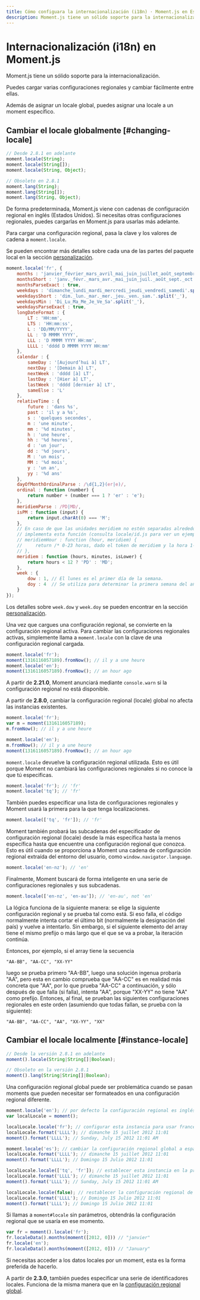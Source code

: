 ```yaml
---
title: Cómo configuara la internacionalización (i18n) · Moment.js en Español
description: Moment.js tiene un sólido soporte para la internacionalización. Puedes cargar varias configuraciones regionales y cambiar fácilmente entre ellas.
---
```


# Internacionalización (i18n) en Moment.js

Moment.js tiene un sólido soporte para la internacionalización.

Puedes cargar varias configuraciones regionales y cambiar fácilmente entre ellas.

Además de asignar un locale global, puedes asignar una locale a un moment específico.

## Cambiar el locale globalmente [#changing-locale]

```javascript filename="Firma del método"
// Desde 2.8.1 en adelante
moment.locale(String);
moment.locale(String[]);
moment.locale(String, Object);

// Obsoleto en 2.8.1
moment.lang(String);
moment.lang(String[]);
moment.lang(String, Object);
```

De forma predeterminada, Moment.js viene con cadenas de configuración regional en inglés (Estados Unidos). Si necesitas otras configuraciones regionales, puedes cargarlas en Moment.js para usarlas más adelante.

Para cargar una configuración regional, pasa la clave y los valores de cadena a `moment.locale`.

Se pueden encontrar más detalles sobre cada una de las partes del paquete local en la sección [personalización](/momentjs/customization).

```javascript filename="JavaScript"
moment.locale('fr', {
    months : 'janvier_février_mars_avril_mai_juin_juillet_août_septembre_octobre_novembre_décembre'.split('_'),
    monthsShort : 'janv._févr._mars_avr._mai_juin_juil._août_sept._oct._nov._déc.'.split('_'),
    monthsParseExact : true,
    weekdays : 'dimanche_lundi_mardi_mercredi_jeudi_vendredi_samedi'.split('_'),
    weekdaysShort : 'dim._lun._mar._mer._jeu._ven._sam.'.split('_'),
    weekdaysMin : 'Di_Lu_Ma_Me_Je_Ve_Sa'.split('_'),
    weekdaysParseExact : true,
    longDateFormat : {
        LT : 'HH:mm',
        LTS : 'HH:mm:ss',
        L : 'DD/MM/YYYY',
        LL : 'D MMMM YYYY',
        LLL : 'D MMMM YYYY HH:mm',
        LLLL : 'dddd D MMMM YYYY HH:mm'
    },
    calendar : {
        sameDay : '[Aujourd’hui à] LT',
        nextDay : '[Demain à] LT',
        nextWeek : 'dddd [à] LT',
        lastDay : '[Hier à] LT',
        lastWeek : 'dddd [dernier à] LT',
        sameElse : 'L'
    },
    relativeTime : {
        future : 'dans %s',
        past : 'il y a %s',
        s : 'quelques secondes',
        m : 'une minute',
        mm : '%d minutes',
        h : 'une heure',
        hh : '%d heures',
        d : 'un jour',
        dd : '%d jours',
        M : 'un mois',
        MM : '%d mois',
        y : 'un an',
        yy : '%d ans'
    },
    dayOfMonthOrdinalParse : /\d{1,2}(er|e)/,
    ordinal : function (number) {
        return number + (number === 1 ? 'er' : 'e');
    },
    meridiemParse : /PD|MD/,
    isPM : function (input) {
        return input.charAt(0) === 'M';
    },
    // En caso de que las unidades meridiem no estén separadas alrededor de 12, 
    // implementa esta función (consulta locale/id.js para ver un ejemplo).
    // meridiemHour : function (hour, meridiem) {
    //     return /* 0-23 horas, dado el token de meridiem y la hora 1-12 */ ;
    // },
    meridiem : function (hours, minutes, isLower) {
        return hours < 12 ? 'PD' : 'MD';
    },
    week : {
        dow : 1, // El lunes es el primer día de la semana.
        doy : 4  // Se utiliza para determinar la primera semana del año.
    }
});
```

Los detalles sobre `week.dow` y `week.doy` se pueden encontrar en la sección [personalización](/momentjs/customization#dow-doy).

Una vez que cargues una configuración regional, se convierte en la configuración regional activa. Para cambiar las configuraciones regionales activas, simplemente llama a `moment.locale` con la clave de una configuración regional cargada.

```javascript filename="JavaScript"
moment.locale('fr');
moment(1316116057189).fromNow(); // il y a une heure
moment.locale('en');
moment(1316116057189).fromNow(); // an hour ago
```

A partir de **2.21.0**, Moment anunciará mediante `console.warn` si la configuración regional no está disponible.

A partir de **2.8.0**, cambiar la configuración regional (locale) global no afecta las instancias existentes.

```javascript filename="JavaScript"
moment.locale('fr');
var m = moment(1316116057189);
m.fromNow(); // il y a une heure

moment.locale('en');
m.fromNow(); // il y a une heure
moment(1316116057189).fromNow(); // an hour ago
```

`moment.locale` devuelve la configuración regional utilizada. Esto es útil porque Moment no cambiará las configuraciones regionales si no conoce la que tú especificas.

```javascript filename="JavaScript"
moment.locale('fr'); // 'fr'
moment.locale('tq'); // 'fr'
```

También puedes especificar una lista de configuraciones regionales y Moment usará la primera para la que tenga localizaciones.

```javascript filename="JavaScript"
moment.locale(['tq', 'fr']); // 'fr'
```

Moment también probará las subcadenas del especificador de configuración regional (locale) desde la más específica hasta la menos específica hasta que encuentre una configuración regional que conozca. Esto es útil cuando se proporciona a Moment una cadena de configuración regional extraída del entorno del usuario, como `window.navigator.language`.

```javascript filename="JavaScript"
moment.locale('en-nz'); // 'en'
```

Finalmente, Moment buscará de forma inteligente en una serie de configuraciones regionales y sus subcadenas.

```javascript filename="JavaScript"
moment.locale(['en-nz', 'en-au']); // 'en-au', not 'en'
```

La lógica funciona de la siguiente manera: se elige la siguiente configuración regional y se prueba tal como está.
Si eso falla, el código normalmente intenta cortar el último bit (normalmente la designación del país) y vuelve a intentarlo. Sin embargo, si el siguiente elemento del array tiene el mismo prefijo o más largo que el que se va a probar, la iteración continúa.

Entonces, por ejemplo, si el array tiene la secuencia

```
"AA-BB", "AA-CC", "XX-YY"
```

luego se prueba primero "AA-BB", luego una solución ingenua probaría "AA", pero esta en cambio comprueba que "AA-CC" es en realidad más concreta que "AA", por lo que prueba "AA-CC" a continuación, y sólo después de que falla (si falla), intenta "AA", porque "XX-YY" no tiene "AA" como prefijo. Entonces, al final, se prueban las siguientes configuraciones regionales en este orden (asumiendo que todas fallan, se prueba con la siguiente):

```
"AA-BB", "AA-CC", "AA", "XX-YY", "XX"
```

## Cambiar el locale localmente [#instance-locale]

```javascript filename="Firma del método"
// Desde la versión 2.8.1 en adelante
moment().locale(String|String[]|Boolean);

// Obsoleto en la versión 2.8.1
moment().lang(String|String[]|Boolean);
```

Una configuración regional global puede ser problemática cuando se pasan moments que pueden necesitar ser formateados en una configuración regional diferente.

```javascript filename="JavaScript"
moment.locale('en'); // por defecto la configuración regional es inglés
var localLocale = moment();

localLocale.locale('fr'); // configurar esta instancia para usar francés
localLocale.format('LLLL'); // dimanche 15 juillet 2012 11:01
moment().format('LLLL'); // Sunday, July 15 2012 11:01 AM

moment.locale('es'); // cambiar la configuración regional global a español
localLocale.format('LLLL'); // dimanche 15 juillet 2012 11:01
moment().format('LLLL'); // Domingo 15 Julio 2012 11:01

localLocale.locale(['tq', 'fr']); // establecer esta instancia en la primera localización encontrada
localLocale.format('LLLL'); // dimanche 15 juillet 2012 11:01
moment().format('LLLL'); // Sunday, July 15 2012 11:01 AM

localLocale.locale(false); // restablecer la configuración regional de la instancia
localLocale.format('LLLL'); // Domingo 15 Julio 2012 11:01
moment().format('LLLL'); // Domingo 15 Julio 2012 11:01
```

Si llamas a `moment#locale` sin parámetros, obtendrás la configuración regional que se usaría en ese momento.

```javascript filename="JavaScript"
var fr = moment().locale('fr');
fr.localeData().months(moment([2012, 0])) // "janvier"
fr.locale('en');
fr.localeData().months(moment([2012, 0])) // "January"
```

Si necesitas acceder a los datos locales por un moment, esta es la forma preferida de hacerlo.

A partir de **2.3.0**, también puedes especificar una serie de identificadores locales. Funciona de la misma manera que en la [configuración regional global](/momentjs/i18n#changing-locale).
